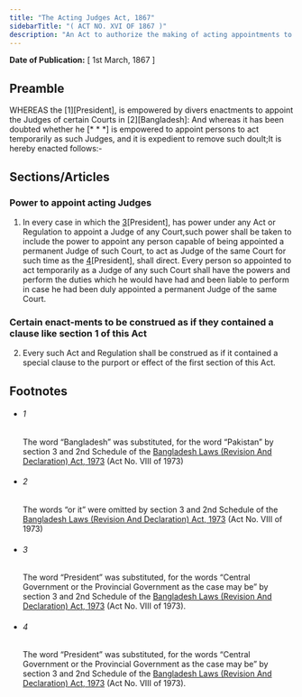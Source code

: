 ```yaml
---
title: "The Acting Judges Act, 1867"
sidebarTitle: "( ACT NO. XVI OF 1867 )"
description: "An Act to authorize the making of acting appointments to certain Judicial Offices."
---
```


**Date of Publication:** [ 1st March, 1867 ]

## Preamble

WHEREAS the [1][President], is empowered by divers enactments to appoint the Judges of certain Courts in [2][Bangladesh]: And whereas it has been doubted whether he [\* \* \*] is empowered to appoint persons to act temporarily as such Judges, and it is expedient to remove such douIt;It is hereby enacted follows:-

## Sections/Articles

### Power to appoint acting Judges

1. In every case in which the [3](1)[President], has power under any Act or Regulation to appoint a Judge of any Court,such power shall be taken to include the power to appoint any person capable of being appointed a permanent Judge of such Court, to act as Judge of the same Court for such time as the [4](2)[President], shall direct. Every person so appointed to act temporarily as a Judge of any such Court shall have the powers and perform the duties which he would have had and been liable to perform in case he had been duly appointed a permanent Judge of the same Court.

### Certain enact-ments to be construed as if they contained a clause like section 1 of this Act

2. Every such Act and Regulation shall be construed as if it contained a special clause to the purport or effect of the first section of this Act.

## Footnotes

- ###### 1

  The word “Bangladesh” was substituted, for the word “Pakistan” by section 3 and 2nd Schedule of the [Bangladesh Laws (Revision And Declaration) Act, 1973](/act-430.html "Bangladesh Laws (Revision And Declaration) Act, 1973") (Act No. VIII of 1973)

- ###### 2

  The words “or it” were omitted by section 3 and 2nd Schedule of the [Bangladesh Laws (Revision And Declaration) Act, 1973](/act-430.html "Bangladesh Laws (Revision And Declaration) Act, 1973") (Act No. VIII of 1973)

- ###### 3

  The word “President” was substituted, for the words “Central Government or the Provincial Government as the case may be” by section 3 and 2nd Schedule of the [Bangladesh Laws (Revision And Declaration) Act, 1973](/act-430.html "Bangladesh Laws (Revision And Declaration) Act, 1973") (Act No. VIII of 1973).

- ###### 4

  The word “President” was substituted, for the words “Central Government or the Provincial Government as the case may be” by section 3 and 2nd Schedule of the [Bangladesh Laws (Revision And Declaration) Act, 1973](/act-430.html "Bangladesh Laws (Revision And Declaration) Act, 1973") (Act No. VIII of 1973).
